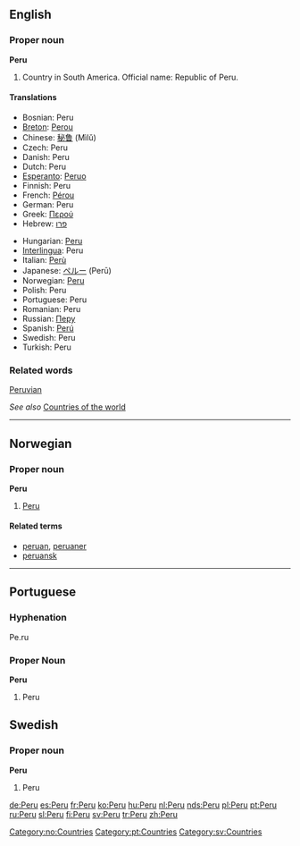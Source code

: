 {{see|peru|Perú|Perù}}

==English==

===Proper noun===
'''Peru'''
#Country in South America. Official name: Republic of Peru.

====Translations====
{{top}}
*Bosnian: Peru {{m}}
*[[Breton]]: [[Perou]]
*Chinese: [[秘鲁]] (Mìlǔ)
*Czech: Peru
*Danish: Peru
*Dutch: Peru {{n}}
*[[Esperanto]]: [[Peruo]]
*Finnish: Peru
*French: [[Pérou]] {{m}}
*German: Peru
*Greek: [[Περού]]
*Hebrew: [[פרו]]
{{mid}}
*Hungarian: [[Peru]]
*[[Interlingua]]: Peru
*Italian: [[Perù]] {{m}}
*Japanese: [[ペルー]] (Perū)
*Norwegian: [[#Norwegian|Peru]]
*Polish: Peru
*Portuguese: Peru {{m}}
*Romanian: Peru {{n}}
*Russian: [[Перу]]
*Spanish: [[Perú]] {{m}}
*Swedish: Peru
*Turkish: Peru
{{bottom}}

===Related words===
[[Peruvian]]

''See also'' [[Countries of the world]]

----
==Norwegian==
===Proper noun===
[[Category:no:Countries]]
'''Peru'''
#[[#English|Peru]]
====Related terms====
*[[peruan]], [[peruaner]]
*[[peruansk]]

----
==Portuguese==
===Hyphenation===
Pe.ru
===Proper Noun===
'''Peru''' {{m}}

#Peru

==Swedish==
===Proper noun===
'''Peru'''
#Peru

[[Category:pt:Countries]]
[[Category:sv:Countries]]

[[de:Peru]]
[[es:Peru]]
[[fr:Peru]]
[[ko:Peru]]
[[hu:Peru]]
[[nl:Peru]]
[[nds:Peru]]
[[pl:Peru]]
[[pt:Peru]]
[[ru:Peru]]
[[sl:Peru]]
[[fi:Peru]]
[[sv:Peru]]
[[tr:Peru]]
[[zh:Peru]]